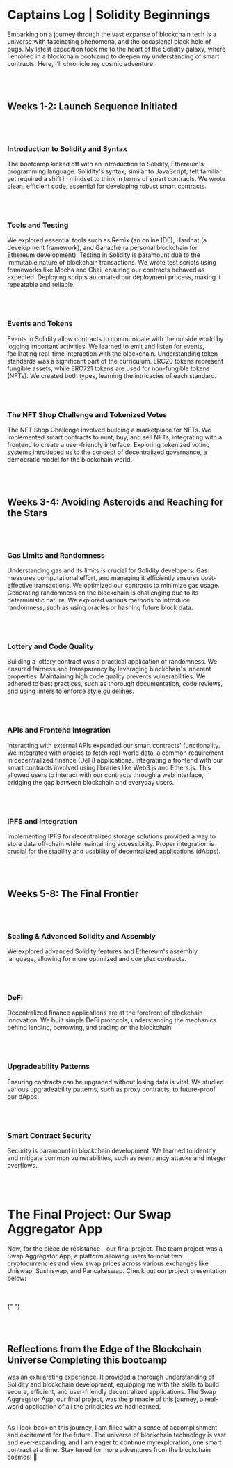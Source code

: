 # Captains Log | Solidity Beginnings

Embarking on a journey through the vast expanse of blockchain tech is a universe with fascinating phenomena, and the occasional black hole of bugs.
My latest expedition took me to the heart of the Solidity galaxy, where I enrolled in a blockchain bootcamp to deepen my understanding of smart contracts.
Here, I'll chronicle my cosmic adventure.

<br></br>

## Weeks 1-2: Launch Sequence Initiated

<br></br>

### Introduction to Solidity and Syntax

The bootcamp kicked off with an introduction to Solidity, Ethereum's programming language. Solidity's syntax, similar to JavaScript, felt familiar
yet required a shift in mindset to think in terms of smart contracts. We wrote clean, efficient code, essential for developing robust smart contracts.

<br></br>

### Tools and Testing

We explored essential tools such as Remix (an online IDE), Hardhat (a development framework), and Ganache (a personal blockchain for Ethereum development).
Testing in Solidity is paramount due to the immutable nature of blockchain transactions. We wrote test scripts using frameworks like Mocha and Chai, ensuring
our contracts behaved as expected. Deploying scripts automated our deployment process, making it repeatable and reliable.

<br></br>

### Events and Tokens

Events in Solidity allow contracts to communicate with the outside world by logging important activities. We learned to emit and listen for events, facilitating
real-time interaction with the blockchain. Understanding token standards was a significant part of the curriculum. ERC20 tokens represent fungible assets, while
ERC721 tokens are used for non-fungible tokens (NFTs). We created both types, learning the intricacies of each standard.

<br></br>

### The NFT Shop Challenge and Tokenized Votes

The NFT Shop Challenge involved building a marketplace for NFTs. We implemented smart contracts to mint, buy, and sell NFTs, integrating with a frontend to create
a user-friendly interface. Exploring tokenized voting systems introduced us to the concept of decentralized governance, a democratic model for the blockchain world.

<br></br>

## Weeks 3-4: Avoiding Asteroids and Reaching for the Stars

<br></br>

### Gas Limits and Randomness

Understanding gas and its limits is crucial for Solidity developers. Gas measures computational effort, and managing it efficiently ensures cost-effective transactions.
We optimized our contracts to minimize gas usage. Generating randomness on the blockchain is challenging due to its deterministic nature. We explored various methods to
introduce randomness, such as using oracles or hashing future block data.

<br></br>

### Lottery and Code Quality

Building a lottery contract was a practical application of randomness. We ensured fairness and transparency by leveraging blockchain's inherent properties.
Maintaining high code quality prevents vulnerabilities. We adhered to best practices, such as thorough documentation, code reviews, and using linters to enforce
style guidelines.

<br></br>

### APIs and Frontend Integration

Interacting with external APIs expanded our smart contracts' functionality. We integrated with oracles to fetch real-world data, a common requirement in decentralized
finance (DeFi) applications. Integrating a frontend with our smart contracts involved using libraries like Web3.js and Ethers.js. This allowed users to interact with our
contracts through a web interface, bridging the gap between blockchain and everyday users.

<br></br>

### IPFS and Integration

Implementing IPFS for decentralized storage solutions provided a way to store data off-chain while maintaining accessibility. Proper integration is crucial for the stability
and usability of decentralized applications (dApps).

<br></br>

## Weeks 5-8: The Final Frontier

<br></br>

### Scaling & Advanced Solidity and Assembly

We explored advanced Solidity features and Ethereum's assembly language, allowing for more optimized and complex contracts.

<br></br>

### DeFi

Decentralized finance applications are at the forefront of blockchain innovation. We built simple DeFi protocols, understanding the mechanics behind lending, borrowing, and trading on the blockchain.

<br></br>

### Upgradeability Patterns

Ensuring contracts can be upgraded without losing data is vital. We studied various upgradeability patterns, such as proxy contracts, to future-proof our dApps.

<br></br>

### Smart Contract Security

Security is paramount in blockchain development. We learned to identify and mitigate common vulnerabilities, such as reentrancy attacks and integer overflows.

<br></br>

# The Final Project: Our Swap Aggregator App

Now, for the pièce de résistance - our final project. The team project was a Swap Aggregator App, a platform allowing users to input two cryptocurrencies and view
swap prices across various exchanges like Uniswap, Sushiswap, and Pancakeswap. Check out our project presentation below:

<br></br>
<YouTubeEmbed videoId="5CVLDfDvQ0I" start={2276} />{" "}

<br></br>
## Reflections from the Edge of the Blockchain Universe Completing this bootcamp
was an exhilarating experience. It provided a thorough understanding of Solidity
and blockchain development, equipping me with the skills to build secure,
efficient, and user-friendly decentralized applications. The Swap Aggregator
App, our final project, was the pinnacle of this journey, a real-world
application of all the principles we had learned.
<br></br>

As I look back on this journey, I am filled with a sense of accomplishment and excitement for the future. The universe of blockchain technology is vast and ever-expanding,
and I am eager to continue my exploration, one smart contract at a time. Stay tuned for more adventures from the blockchain cosmos! 🚀

<br></br>
<br></br>
<br></br>
<br></br>
